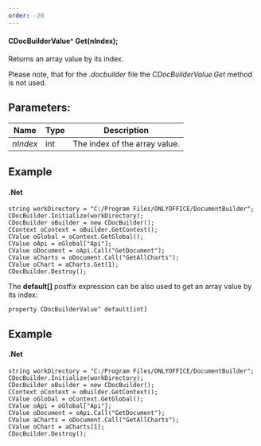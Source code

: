```yaml
---
order: -20
---
```

#### CDocBuilderValue^ Get(nIndex);

Returns an array value by its index.

Please note, that for the *.docbuilder* file the *CDocBuilderValue.Get* method is not used.

## Parameters:

| Name     | Type | Description                   |
| -------- | ---- | ----------------------------- |
| *nIndex* | int  | The index of the array value. |

## Example

#### .Net

```
string workDirectory = "C:/Program Files/ONLYOFFICE/DocumentBuilder";
CDocBuilder.Initialize(workDirectory);
CDocBuilder oBuilder = new CDocBuilder();
CContext oContext = oBuilder.GetContext();
CValue oGlobal = oContext.GetGlobal();
CValue oApi = oGlobal["Api"];
CValue oDocument = oApi.Call("GetDocument");
CValue aCharts = oDocument.Call("GetAllCharts");
CValue oChart = aCharts.Get(1);
CDocBuilder.Destroy();
```

The **default\[]** postfix expression can be also used to get an array value by its index:

```
property CDocBuilderValue^ default[int]
```

## Example

#### .Net

```
string workDirectory = "C:/Program Files/ONLYOFFICE/DocumentBuilder";
CDocBuilder.Initialize(workDirectory);
CDocBuilder oBuilder = new CDocBuilder();
CContext oContext = oBuilder.GetContext();
CValue oGlobal = oContext.GetGlobal();
CValue oApi = oGlobal["Api"];
CValue oDocument = oApi.Call("GetDocument");
CValue aCharts = oDocument.Call("GetAllCharts");
CValue oChart = aCharts[1];
CDocBuilder.Destroy();
```
